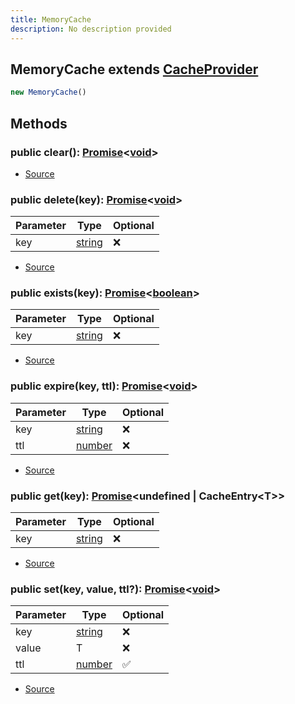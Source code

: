 ```yaml
---
title: MemoryCache
description: No description provided
---
```



## MemoryCache extends [CacheProvider](/next/api-reference/classes/CacheProvider)


```typescript
new MemoryCache()
```




## Methods
### public clear(): [Promise](https://developer.mozilla.org/en-US/docs/Web/JavaScript/Reference/Global_Objects/Promise)\<[void](https://developer.mozilla.org/en-US/docs/Web/JavaScript/Reference/Global_Objects/undefined)>
- [Source](https://github.com/underctrl-io/commandkit/blob/f8cc07d11d2ae5ed7f529adff1649936223e27b2/packages/commandkit/src/cache/MemoryCache.ts#L38)
### public delete(key): [Promise](https://developer.mozilla.org/en-US/docs/Web/JavaScript/Reference/Global_Objects/Promise)\<[void](https://developer.mozilla.org/en-US/docs/Web/JavaScript/Reference/Global_Objects/undefined)>
| Parameter | Type | Optional |
| ----------- | ----------- | ----------- |
| key | [string](https://developer.mozilla.org/en-US/docs/Web/JavaScript/Reference/Global_Objects/String) | ❌ |


- [Source](https://github.com/underctrl-io/commandkit/blob/f8cc07d11d2ae5ed7f529adff1649936223e27b2/packages/commandkit/src/cache/MemoryCache.ts#L34)
### public exists(key): [Promise](https://developer.mozilla.org/en-US/docs/Web/JavaScript/Reference/Global_Objects/Promise)\<[boolean](https://developer.mozilla.org/en-US/docs/Web/JavaScript/Reference/Global_Objects/Boolean)>
| Parameter | Type | Optional |
| ----------- | ----------- | ----------- |
| key | [string](https://developer.mozilla.org/en-US/docs/Web/JavaScript/Reference/Global_Objects/String) | ❌ |


- [Source](https://github.com/underctrl-io/commandkit/blob/f8cc07d11d2ae5ed7f529adff1649936223e27b2/packages/commandkit/src/cache/MemoryCache.ts#L30)
### public expire(key, ttl): [Promise](https://developer.mozilla.org/en-US/docs/Web/JavaScript/Reference/Global_Objects/Promise)\<[void](https://developer.mozilla.org/en-US/docs/Web/JavaScript/Reference/Global_Objects/undefined)>
| Parameter | Type | Optional |
| ----------- | ----------- | ----------- |
| key | [string](https://developer.mozilla.org/en-US/docs/Web/JavaScript/Reference/Global_Objects/String) | ❌ |
| ttl | [number](https://developer.mozilla.org/en-US/docs/Web/JavaScript/Reference/Global_Objects/Number) | ❌ |


- [Source](https://github.com/underctrl-io/commandkit/blob/f8cc07d11d2ae5ed7f529adff1649936223e27b2/packages/commandkit/src/cache/MemoryCache.ts#L42)
### public get(key): [Promise](https://developer.mozilla.org/en-US/docs/Web/JavaScript/Reference/Global_Objects/Promise)\<undefined | CacheEntry\<T>>
| Parameter | Type | Optional |
| ----------- | ----------- | ----------- |
| key | [string](https://developer.mozilla.org/en-US/docs/Web/JavaScript/Reference/Global_Objects/String) | ❌ |


- [Source](https://github.com/underctrl-io/commandkit/blob/f8cc07d11d2ae5ed7f529adff1649936223e27b2/packages/commandkit/src/cache/MemoryCache.ts#L6)
### public set(key, value, ttl?): [Promise](https://developer.mozilla.org/en-US/docs/Web/JavaScript/Reference/Global_Objects/Promise)\<[void](https://developer.mozilla.org/en-US/docs/Web/JavaScript/Reference/Global_Objects/undefined)>
| Parameter | Type | Optional |
| ----------- | ----------- | ----------- |
| key | [string](https://developer.mozilla.org/en-US/docs/Web/JavaScript/Reference/Global_Objects/String) | ❌ |
| value | T | ❌ |
| ttl | [number](https://developer.mozilla.org/en-US/docs/Web/JavaScript/Reference/Global_Objects/Number) | ✅ |


- [Source](https://github.com/underctrl-io/commandkit/blob/f8cc07d11d2ae5ed7f529adff1649936223e27b2/packages/commandkit/src/cache/MemoryCache.ts#L21)